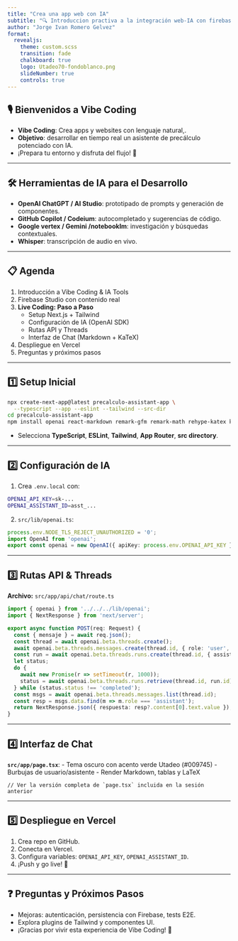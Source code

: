 ```yaml
---
title: "Crea una app web con IA"
subtitle: "🔍 Introduccion practiva a la integración web-IA con firebase studio / vercel "
author: "Jorge Ivan Romero Gelvez"
format:
  revealjs:
    theme: custom.scss
    transition: fade
    chalkboard: true
    logo: Utadeo70-fondoblanco.png
    slideNumber: true
    controls: true
---
```


## 🎙️ Bienvenidos a Vibe Coding

- **Vibe Coding**: Crea apps y websites con lenguaje natural,.
- **Objetivo**: desarrollar en tiempo real un asistente de precálculo potenciado con IA.
- ¡Prepara tu entorno y disfruta del flujo! 🚀

---

## 🛠️ Herramientas de IA para el Desarrollo

- **OpenAI ChatGPT / AI Studio**: prototipado de prompts y generación de componentes.
- **GitHub Copilot / Codeium**: autocompletado y sugerencias de código.
- **Google vertex / Gemini /notebooklm**: investigación y búsquedas contextuales.
- **Whisper**: transcripción de audio en vivo.

---

## 📋 Agenda

1. Introducción a Vibe Coding & IA Tools
2. Firebase Studio con contenido real
3. **Live Coding: Paso a Paso**
   - Setup Next.js + Tailwind
   - Configuración de IA (OpenAI SDK)
   - Rutas API y Threads
   - Interfaz de Chat (Markdown + KaTeX)
4. Despliegue en Vercel
5. Preguntas y próximos pasos

---

## 1️⃣ Setup Inicial

```bash
npx create-next-app@latest precalculo-assistant-app \
  --typescript --app --eslint --tailwind --src-dir
cd precalculo-assistant-app
npm install openai react-markdown remark-gfm remark-math rehype-katex katex react-icons
``` 

- Selecciona **TypeScript**, **ESLint**, **Tailwind**, **App Router**, **src directory**.

---

## 2️⃣ Configuración de IA

1. Crea `.env.local` con:
```bash
OPENAI_API_KEY=sk-...
OPENAI_ASSISTANT_ID=asst_...
``` 
2. `src/lib/openai.ts`:
```ts
process.env.NODE_TLS_REJECT_UNAUTHORIZED = '0';
import OpenAI from 'openai';
export const openai = new OpenAI({ apiKey: process.env.OPENAI_API_KEY });
```

---

## 3️⃣ Rutas API & Threads

**Archivo:** `src/app/api/chat/route.ts`

```ts
import { openai } from '../../../lib/openai';
import { NextResponse } from 'next/server';

export async function POST(req: Request) {
  const { mensaje } = await req.json();
  const thread = await openai.beta.threads.create();
  await openai.beta.threads.messages.create(thread.id, { role: 'user', content: mensaje });
  const run = await openai.beta.threads.runs.create(thread.id, { assistant_id: process.env.OPENAI_ASSISTANT_ID! });
  let status;
  do {
    await new Promise(r => setTimeout(r, 1000));
    status = await openai.beta.threads.runs.retrieve(thread.id, run.id);
  } while (status.status !== 'completed');
  const msgs = await openai.beta.threads.messages.list(thread.id);
  const resp = msgs.data.find(m => m.role === 'assistant');
  return NextResponse.json({ respuesta: resp?.content[0].text.value });
}
```

---

## 4️⃣ Interfaz de Chat

**`src/app/page.tsx`**:
- Tema oscuro con acento verde Utadeo (#009745)
- Burbujas de usuario/asistente
- Render Markdown, tablas y LaTeX

```tsx
// Ver la versión completa de `page.tsx` incluida en la sesión anterior
```

---

## 5️⃣ Despliegue en Vercel

1. Crea repo en GitHub.
2. Conecta en Vercel.
3. Configura variables: `OPENAI_API_KEY`, `OPENAI_ASSISTANT_ID`.
4. ¡Push y go live! 🎉

---

## ❓ Preguntas y Próximos Pasos

- Mejoras: autenticación, persistencia con Firebase, tests E2E.
- Explora plugins de Tailwind y componentes UI.
- ¡Gracias por vivir esta experiencia de Vibe Coding! 🚀

